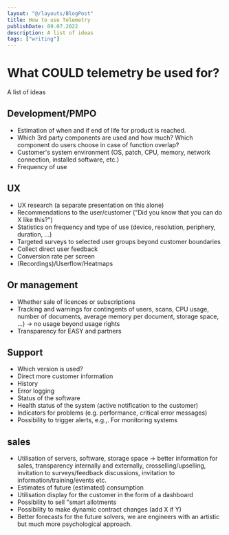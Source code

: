 ```yaml
---
layout: "@/layouts/BlogPost"
title: How to use Telemetry
publishDate: 09.07.2022
description: A list of ideas 
tags: ["writing"]
---
```


# What COULD telemetry be used for? 
A list of ideas

## Development/PMPO
- Estimation of when and if end of life for product is reached.
- Which 3rd party components are used and how much? Which component do users choose in case of function overlap?
- Customer's system environment (OS, patch, CPU, memory, network connection, installed software, etc.)
-  Frequency of use
## UX
- UX research (a separate presentation on this alone)
- Recommendations to the user/customer ("Did you know that you can do X like this?")
- Statistics on frequency and type of use (device, resolution, periphery, duration, ...)
- Targeted surveys to selected user groups beyond customer boundaries
- Collect direct user feedback
- Conversion rate per screen
- (Recordings)/Userflow/Heatmaps

## Or management
- Whether sale of licences or subscriptions
- Tracking and warnings for contingents of users, scans, CPU usage, number of documents, average memory per document, storage space, ...) -> no usage beyond usage rights
- Transparency for EASY and partners


## Support
- Which version is used? 
- Direct more customer information
- History
- Error logging
- Status of the software
- Health status of the system (active notification to the customer)
- Indicators for problems (e.g. performance, critical error messages)
- Possibility to trigger alerts, e.g.,. For monitoring systems
## sales
- Utilisation of servers, software, storage space -> better information for sales, transparency internally and externally, crosselling/upselling, invitation to surveys/feedback discussions, invitation to information/training/events etc. 
- Estimates of future (estimated) consumption
- Utilisation display for the customer in the form of a dashboard
- Possibility to sell "smart allotments
- Possibility to make dynamic contract changes (add X if Y)
- Better forecasts for the future solvers, we are engineers with an artistic but much more psychological approach. 
